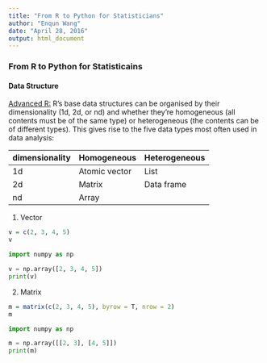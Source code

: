 ```yaml
---
title: "From R to Python for Statisticians"
author: "Enqun Wang"
date: "April 28, 2016"
output: html_document
---
```


### From R to Python for Statisticains

#### Data Structure

<a href="http://adv-r.had.co.nz/Data-structures.html">Advanced R:</a> R’s base data structures can be organised by their dimensionality (1d, 2d, or nd) and whether they’re homogeneous (all contents must be of the same type) or heterogeneous (the contents can be of different types). This gives rise to the five data types most often used in data analysis:

|dimensionality |Homogeneous |Heterogeneous|
|---|---|---|
|1d	|Atomic vector |List|
|2d	|Matrix	|Data frame|
|nd	|Array |

1. Vector

```r
v = c(2, 3, 4, 5)
v
```

```python
import numpy as np

v = np.array([2, 3, 4, 5])
print(v)
```

2. Matrix

```r
m = matrix(c(2, 3, 4, 5), byrow = T, nrow = 2)
m
```

```python
import numpy as np

m = np.array([[2, 3], [4, 5]])
print(m)
```









